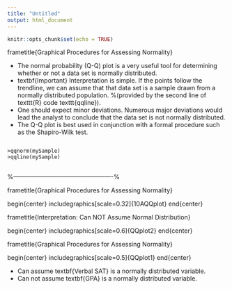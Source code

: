 ```yaml
---
title: "Untitled"
output: html_document
---
```


```r
knitr::opts_chunk$set(echo = TRUE)
```

<p>

frametitle{Graphical Procedures for Assessing Normality}


 * The normal probability (Q-Q) plot is a very useful tool for determining whether or not a data set is normally distributed.
 * textbf{Important} Interpretation is simple. If the points follow the trendline, we can assume that that data set is a sample drawn from a normally distributed population.
%(provided by the second line of texttt{R} code texttt{qqline}).
 * One should expect minor deviations. Numerous major deviations would lead the analyst to conclude that the data set is not normally distributed.
 * The Q-Q plot is best used in conjunction with a formal procedure such as the Shapiro-Wilk test.


<pre>
<code>
>qqnorm(mySample)
>qqline(mySample)
</code>
</pre>
<p>


%-------------------------------------------------%


frametitle{Graphical Procedures for Assessing Normality}

begin{center}
includegraphics[scale=0.32]{10AQQplot}
end{center}




frametitle{Interpretation: Can NOT Assume Normal Distribution}

begin{center}
includegraphics[scale=0.6]{QQplot2}
end{center}




frametitle{Graphical Procedures for Assessing Normality}

begin{center}
includegraphics[scale=0.5]{QQplot1}
end{center}

 * Can assume textbf{Verbal SAT} is a normally distributed variable.
 * Can not assume textbf{GPA} is a normally distributed variable.

\documentclass{beamer}

\usepackage{amsmath}
\usepackage{amssymb}
\usepackage{graphics}

\begin{document}

\section*{Checking for Normality}
\begin{frame}
\frametitle{Normal Probability Plots}
\Large
\begin{itemize}
\item A normal distribution is often a reasonable model for the data. Without inspecting the data, however, it is risky to assume a normal distribution. 

\item There are a number of graphs that can be used to check the deviations of the data from the normal distribution. 

\end{itemize}

\end{frame}
%-------------------------------------------------------------------------- %
\begin{frame}
\frametitle{Normal Probability Plots}
\Large
\begin{itemize}
\item A histogram is an example of a graph that can be used to check normality. \item Here, the histogram should reveal a bell shaped curve. 
\end{itemize}
\begin{figure}
\centering
\includegraphics[width=0.7\linewidth]{./LargeXNormHist}
\label{fig:LargeXNormHist}
\end{figure}

\end{frame}
%-------------------------------------------------------------------------- %
\begin{frame}
\frametitle{Normal Probability Plots}
\Large

\begin{figure}
\centering
\includegraphics[width=0.7\linewidth]{./LargeXNotNormHist}
\label{fig:LargeXNotNormHist}
\end{figure}

\end{frame}
%------------------------------------------------- %
\begin{frame}
\frametitle{Normal Probability Plots}
\Large
\begin{itemize}

\item The most useful tool for assessing normality is a \textit{\textbf{quantile -quantile}} or \textbf{Q-Q} plot. \item This is a scatterplot with the quantiles of the scores on the horizontal axis and the equivalent values expected when assuming the normal distribution, on the vertical axis. 
\end{itemize}
\end{frame}
%------------------------------------------------- %
\begin{frame}
\frametitle{Normal Probability Plots}
\Large
\begin{itemize}
\item The steps in constructing a QQ plot are as follows: First, we sort the data from smallest to largest. 
\item A plot of these scores against the expected normal scores should reveal a straight line. \item The expected normal scores are calculated by taking the z-scores  where I is the rank in increasing order.
\end{itemize}
\end{frame}
%------------------------------------------------- %
\begin{frame}
\frametitle{Normal Probability Plots}
\Large
\begin{itemize}

\item Curvature of the points indicates departures of normality. This plot is also useful for detecting outliers. The outliers appear as points that are far away from the overall pattern op points
\end{itemize}
\end{frame}
%------------------------------------------------- %
\begin{frame}
\frametitle{Normal Probability Plots}

\end{frame}
\end{document}

\documentclass[12pt, a4paper]{report}
\usepackage{epsfig}
\usepackage{subfigure}
%\usepackage{amscd}
\usepackage{amssymb}
\usepackage{graphicx}
%\usepackage{amscd}
\usepackage{amssymb}
\usepackage{amsthm, amsmath}
\usepackage{amsbsy}
\usepackage[usenames]{color}
%\usepackage{listings}

\title{Descriptive Statistics}
\begin{document}

\section*{Checking for Normality}

A normal distribution is often a reasonable model for the data. Without inspecting the data, however, it is risky to assume a normal distribution. There are a number of graphs that can be used to check the deviations of the data from the normal distribution. 

A histogram is an example of a graph that can be used to check normality. Here, the histogram should reveal a bell shaped curve. (IMAGE HERE)

\subsection*{The Q-Q Plot}



The most useful tool for assessing normality is a quantile quantile or QQ plot. This is a scatterplot with the quantiles of the scores on the horizontal axis and the expected normal scores on the vertical axis. The steps in constructing a QQ plot are as follows: First, we sort the data from smallest to largest. A plot of these scores against the expected normal scores should reveal a straight line. The expected normal scores are calculated by taking the z-scores  where I is the rank in increasing order.

Curvature of the points indicates departures of normality. This plot is also useful for detecting outliers. The outliers appear as points that are far away from the overall pattern op points


\end{document}
